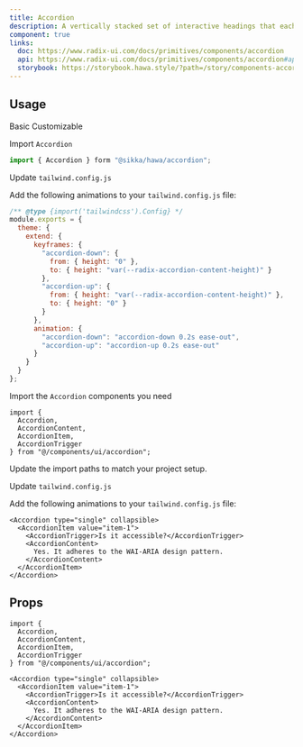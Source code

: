 ```yaml
---
title: Accordion
description: A vertically stacked set of interactive headings that each reveal a section of content.
component: true
links:
  doc: https://www.radix-ui.com/docs/primitives/components/accordion
  api: https://www.radix-ui.com/docs/primitives/components/accordion#api-reference
  storybook: https://storybook.hawa.style/?path=/story/components-accordion--default
---
```


<ComponentPreview name="accordion-demo" />

## Usage

<Tabs defaultValue="basic">

<TabsList>
  <TabsTrigger value="basic">Basic</TabsTrigger>
  <TabsTrigger value="customizable">Customizable</TabsTrigger>
</TabsList>

<TabsContent value="basic">

<Steps>

<Step>Import `Accordion`</Step>

```js
import { Accordion } form "@sikka/hawa/accordion";
```

<Step>Update `tailwind.config.js`</Step>

Add the following animations to your `tailwind.config.js` file:

```js title="tailwind.config.js" {5-18}
/** @type {import('tailwindcss').Config} */
module.exports = {
  theme: {
    extend: {
      keyframes: {
        "accordion-down": {
          from: { height: "0" },
          to: { height: "var(--radix-accordion-content-height)" }
        },
        "accordion-up": {
          from: { height: "var(--radix-accordion-content-height)" },
          to: { height: "0" }
        }
      },
      animation: {
        "accordion-down": "accordion-down 0.2s ease-out",
        "accordion-up": "accordion-up 0.2s ease-out"
      }
    }
  }
};
```

</Steps>

</TabsContent>

<TabsContent value="customizable">

<Steps>

<Step>Import the `Accordion` components you need</Step>

```tsx
import {
  Accordion,
  AccordionContent,
  AccordionItem,
  AccordionTrigger
} from "@/components/ui/accordion";
```

<ComponentSource name="accordion" />

<Step>Update the import paths to match your project setup.</Step>

<Step>Update `tailwind.config.js`</Step>

Add the following animations to your `tailwind.config.js` file:

```tsx
<Accordion type="single" collapsible>
  <AccordionItem value="item-1">
    <AccordionTrigger>Is it accessible?</AccordionTrigger>
    <AccordionContent>
      Yes. It adheres to the WAI-ARIA design pattern.
    </AccordionContent>
  </AccordionItem>
</Accordion>
```

</Steps>

</TabsContent>

</Tabs>

## Props

```tsx
import {
  Accordion,
  AccordionContent,
  AccordionItem,
  AccordionTrigger
} from "@/components/ui/accordion";
```

```tsx
<Accordion type="single" collapsible>
  <AccordionItem value="item-1">
    <AccordionTrigger>Is it accessible?</AccordionTrigger>
    <AccordionContent>
      Yes. It adheres to the WAI-ARIA design pattern.
    </AccordionContent>
  </AccordionItem>
</Accordion>
```
